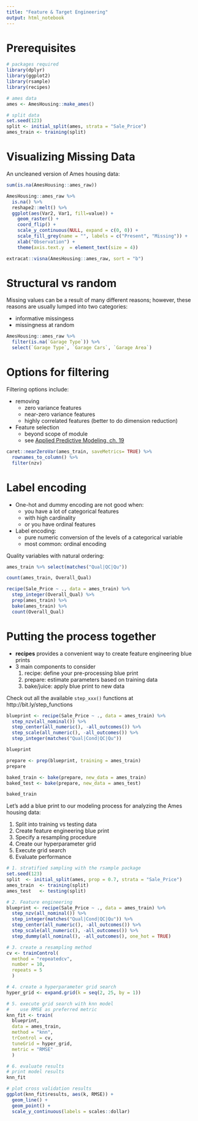 ```yaml
---
title: "Feature & Target Engineering"
output: html_notebook
---
```


# Prerequisites

```r
# packages required
library(dplyr)
library(ggplot2)
library(rsample)
library(recipes)

# ames data
ames <- AmesHousing::make_ames()

# split data
set.seed(123)
split <- initial_split(ames, strata = "Sale_Price")
ames_train <- training(split)
```

# Visualizing Missing Data

An uncleaned version of Ames housing data:

```r
sum(is.na(AmesHousing::ames_raw))

AmesHousing::ames_raw %>%
  is.na() %>%
  reshape2::melt() %>%
  ggplot(aes(Var2, Var1, fill=value)) + 
    geom_raster() + 
    coord_flip() +
    scale_y_continuous(NULL, expand = c(0, 0)) +
    scale_fill_grey(name = "", labels = c("Present", "Missing")) +
    xlab("Observation") +
    theme(axis.text.y  = element_text(size = 4))


```

```r
extracat::visna(AmesHousing::ames_raw, sort = "b")
```

# Structural vs random 

Missing values can be a result of many different reasons; however, these reasons are usually lumped into two categories: 

* informative missingess
* missingness at random

```r
AmesHousing::ames_raw %>% 
  filter(is.na(`Garage Type`)) %>% 
  select(`Garage Type`, `Garage Cars`, `Garage Area`)
```

# Options for filtering

Filtering options include:

- removing 
   - zero variance features
   - near-zero variance features
   - highly correlated features (better to do dimension reduction)

- Feature selection
   - beyond scope of module
   - see [Applied Predictive Modeling, ch. 19](http://appliedpredictivemodeling.com/)

```r
caret::nearZeroVar(ames_train, saveMetrics= TRUE) %>% 
  rownames_to_column() %>% 
  filter(nzv)
```

# Label encoding 

* One-hot and dummy encoding are not good when:
   - you have a lot of categorical features
   - with high cardinality
   - or you have ordinal features

* Label encoding:
   - pure numeric conversion of the levels of a categorical variable
   - most common: ordinal encoding

Quality variables with natural ordering:

```r
ames_train %>% select(matches("Qual|QC|Qu"))
```

```r
count(ames_train, Overall_Qual)
```

```r
recipe(Sale_Price ~ ., data = ames_train) %>%
  step_integer(Overall_Qual) %>%
  prep(ames_train) %>%
  bake(ames_train) %>%
  count(Overall_Qual)
```


# Putting the process together

* __recipes__ provides a convenient way to create feature engineering blue prints
* 3 main components to consider
   1. recipe: define your pre-processing blue print
   2. prepare: estimate parameters based on training data
   3. bake/juice: apply blue print to new data

Check out all the available `step_xxx()` functions at http://bit.ly/step_functions

```r
blueprint <- recipe(Sale_Price ~ ., data = ames_train) %>%
  step_nzv(all_nominal()) %>%
  step_center(all_numeric(), -all_outcomes()) %>%
  step_scale(all_numeric(), -all_outcomes()) %>%
  step_integer(matches("Qual|Cond|QC|Qu"))

blueprint
```

```r
prepare <- prep(blueprint, training = ames_train)
prepare
```

```r
baked_train <- bake(prepare, new_data = ames_train)
baked_test <- bake(prepare, new_data = ames_test)

baked_train
```

Let's add a blue print to our modeling process for analyzing the Ames housing data:

1. Split into training vs testing data
2. Create feature engineering blue print
3. Specify a resampling procedure
4. Create our hyperparameter grid
5. Execute grid search
6. Evaluate performance

```r
# 1. stratified sampling with the rsample package
set.seed(123)
split  <- initial_split(ames, prop = 0.7, strata = "Sale_Price")
ames_train  <- training(split)
ames_test   <- testing(split)

# 2. Feature engineering
blueprint <- recipe(Sale_Price ~ ., data = ames_train) %>%
  step_nzv(all_nominal()) %>%
  step_integer(matches("Qual|Cond|QC|Qu")) %>%
  step_center(all_numeric(), -all_outcomes()) %>%
  step_scale(all_numeric(), -all_outcomes()) %>%
  step_dummy(all_nominal(), -all_outcomes(), one_hot = TRUE)

# 3. create a resampling method
cv <- trainControl(
  method = "repeatedcv", 
  number = 10, 
  repeats = 5
  )

# 4. create a hyperparameter grid search
hyper_grid <- expand.grid(k = seq(2, 25, by = 1))

# 5. execute grid search with knn model
#    use RMSE as preferred metric
knn_fit <- train(
  blueprint, 
  data = ames_train, 
  method = "knn", 
  trControl = cv, 
  tuneGrid = hyper_grid,
  metric = "RMSE"
  )

# 6. evaluate results
# print model results
knn_fit

# plot cross validation results
ggplot(knn_fit$results, aes(k, RMSE)) + 
  geom_line() +
  geom_point() +
  scale_y_continuous(labels = scales::dollar)
```
